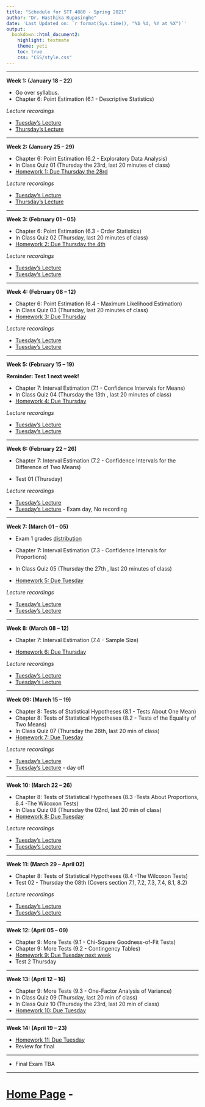 ```yaml
---
title: "Schedule for STT 4880 - Spring 2021"
author: "Dr. Hasthika Rupasinghe"
date: 'Last Updated on: `r format(Sys.time(), "%b %d, %Y at %X")`'
output: 
  bookdown::html_document2: 
    highlight: textmate
    theme: yeti
    toc: true
    css: "CSS/style.css"
---
```


***

**Week 1: (January 18 -- 22)**

* Go over syllabus.
* Chapter 6: Point Estimation (6.1 - Descriptive Statistics)

*Lecture recordings*

  * [Tuesday's Lecture](https://appstate.zoom.us/rec/share/S76r370t-xKnXB260_P2ckgNdqn3aTDxh-ZTezDG3PNXsGMJE1b8ReEd_rLNqMGH.qI6WSKuCtqbxRuU_) 
  * [Thursday's Lecture](https://appstate.zoom.us/rec/share/iL0Ok-VxS8vnJlRmOqxRqEn0yr9g0JWmBOAIXyCSf8d-gDhsTrIDLVaeGAe5sl9A._IJwTyhTGnKVQNzc)

***

**Week 2: (January 25 -- 29)** 

* Chapter 6: Point Estimation (6.2 - Exploratory Data Analysis)
* In Class Quiz 01 (Thursday the 23rd, last 20 minutes of class)
* [Homework 1: Due Thursday the 28rd](Homework.html)

*Lecture recordings*

  * [Tuesday's Lecture](https://appstate.zoom.us/rec/share/QxaJHcCo0ipfyaF-WxKFDDWVoNaDXsMsHsaWhB8OtVMJ3X0fnIZ0QJ7iMAzHCqR4.wgLTYWRU601w6B6L)
  * [Thursday's Lecture](https://appstate.zoom.us/rec/share/5Ws-zJtcnkYx6BUDMCnaI8nzf4bWVmlmRPBNsHUaEI9ATPCqdUWmtw8NMtQ68tl6.0BvWksJj82ZFaZHt)

***

**Week 3: (February 01 -- 05)**

* Chapter 6: Point Estimation (6.3 - Order Statistics)
* In Class Quiz 02 (Thursday, last 20 minutes of class)
* [Homework 2: Due Thursday the 4th](Homework.html)

*Lecture recordings*

  * [Tuesday's Lecture](https://appstate.zoom.us/rec/share/hpz54vKnbO9R9xVTXyz7ln13hUIfIZlPytt6bjMlW7iJx8mH-K9pysQY-2_sVxgf.ME1u6uleMaarDAcQ)
  * [Tuesday's Lecture](https://appstate.zoom.us/rec/share/2jYj0mk8mGuMYyg0V2_003iZ_1_eV44yZRK_LT695q9VQ9MHtgAQuL4N6HU-24Pf.EvoDGuIBfYSnENEn)

***

**Week 4: (February 08 -- 12)**

* Chapter 6: Point Estimation (6.4 - Maximum Likelihood Estimation)
* In Class Quiz 03 (Thursday, last 20 minutes of class)
* [Homework 3: Due Thursday](Homework.html)

*Lecture recordings*

  * [Tuesday's Lecture](https://appstate.zoom.us/rec/share/ldU5qozpfK_0NsVPpkPXNAEMnd7KUCTlNqwkRPVaFiGnxmHidAc0TFFLXD9cbfY2.r8Nqa-EWnudI-fVV)
  * [Tuesday's Lecture](https://appstate.zoom.us/rec/share/n4uXXqGzixYz9q6ooJTSjrVoNHEk-RAhP74e0nJ7zzTjG11D-IsifcnRkEI9nIgj.KwLmEFs900ZPfd0u)  

***

**Week 5: (February 15 -- 19)**

**Reminder: Test 1 next week!**

* Chapter 7: Interval Estimation (7.1 - Confidence Intervals for Means)
* In Class Quiz 04 (Thursday the 13th , last 20 minutes of class)
* [Homework 4: Due Thursday](Homework.html)

*Lecture recordings*

  * [Tuesday's Lecture](https://appstate.zoom.us/rec/share/SQ7vpQAlhqqpDLbaYNq2MNFQM6BEcWeYoBNqiHFwrfE-8oSYL3agUIGMX4PoULbj.D5_hrQEATdOHGfuZ)
  * [Tuesday's Lecture](https://appstate.zoom.us/rec/share/7COzCCYP3oycM6vBWzuiOlp-AcA9A6W48tRhodp5ley9WNnkiUpgVbh1njqDi8Nh.NGqspanJg4vgsIJj)  

***

**Week 6: (February 22 -- 26)**

* Chapter 7: Interval Estimation (7.2 - Confidence Intervals for the Difference
of Two Means)

* Test 01 (Thursday)

*Lecture recordings*

  * [Tuesday's Lecture](https://appstate.zoom.us/rec/share/BF8XciHSRDqqWjGxd3pPB6aU022HAljqMfh67z1X0hOiTsHBfbKsIBakyQAdkP1T.cc24BoaJvq_UfFUX)
  * [Tuesday's Lecture]()  - Exam day, No recording
  

***

**Week 7: (March 01 -- 05)**

* Exam 1 grades [distribution](GradesDensity.html)

* Chapter 7: Interval Estimation (7.3 - Confidence Intervals for Proportions) 
* In Class Quiz 05 (Thursday the 27th , last 20 minutes of class)
* [Homework 5: Due Tuesday](Homework.html)

*Lecture recordings*

  * [Tuesday's Lecture](https://appstate.zoom.us/rec/share/wYybOQ-ngg7ATdSYtnEavhLZZDVkg0PIehz0icj99ePaus1bKsA9A7-PfhYnE4-m.o6Adkole2lA68bat)
  * [Tuesday's Lecture](https://appstate.zoom.us/rec/share/y6rbeNfNnjZKUBSgk7xR_NljlyjXybdbG6vx348CRx7c02t7A32ZnasZJE1-V6p6.ydfnv6UZZBz3PZ1i)  

***

**Week 8: (March 08 -- 12)**

* Chapter 7: Interval Estimation (7.4 - Sample Size) 

* [Homework 6: Due Thursday](Homework.html)

*Lecture recordings*

  * [Tuesday's Lecture](https://appstate.zoom.us/rec/share/yPBBZ1Jj-WO9HUcAgLZnDcEbHW4z1gPBlvxqI-TvhOmO5-yjNyMtum-S-qiLL8UD.I2IoBWhz1gjE6zDp)
  * [Tuesday's Lecture](https://appstate.zoom.us/rec/share/eLdvqpTxcr0XpM8hYFFKbDnykYymS7Y7Xf67ncx5WSGX0kainwCd1N8KhlVQ_InK.4U5EcYZNHUg67F9H)  

***

**Week 09: (March 15 -- 19)**

* Chapter 8: Tests of Statistical Hypotheses (8.1 - Tests About One Mean) 
* Chapter 8: Tests of Statistical Hypotheses (8.2 - Tests of the Equality of Two Means)
* In Class Quiz 07 (Thursday the 26th, last 20 min of class)
* [Homework 7: Due Tuesday](Homework.html)

*Lecture recordings*

  * [Tuesday's Lecture](https://appstate.zoom.us/rec/share/HVHU3xh6Z10YjhZBJD1XHW9ozDjMLQjDBe12-8FOMgCApyB7ZwY-h-raR8intDKW.xtTIaGcJMNR54AG8)
  * [Tuesday's Lecture]()  - day off
  

***

**Week 10: (March 22 -- 26)**


* Chapter 8: Tests of Statistical Hypotheses (8.3 -Tests About Proportions, 8.4 -The Wilcoxon Tests)
* In Class Quiz 08 (Thursday the 02nd, last 20 min of class)
* [Homework 8: Due Tuesday](Homework.html)


*Lecture recordings*

  * [Tuesday's Lecture](https://appstate.zoom.us/rec/share/CFfXOatpmCasPBqReVk0HLnK7fLnVkdDer-hCIPqn9IDfUDkwdpCMI-a3Ssfmus.aL885svGsZJ5LcLx)
  * [Tuesday's Lecture](https://appstate.zoom.us/rec/share/I2L4L_QI3m_akDDqDj766mTKJr8R9HUHpPc4LRSBk2ALbOVlm6lEdpPouepR5RFd._7Su1wxVuzHC4sLE)

<!--
* [Lecture Video for Section 8.3](https://appstate.zoom.us/rec/share/6_5LdrvJrD5OUo2V9l_7B_J5R4_8T6a813QZ-PRcmUzQ9t-lZ7hlhrnJeGD3HdDM)
* [Lecture Video for Section 8.4 part 1](https://appstate.zoom.us/rec/share/vuJeAYHK8GRJWJHO9lz9a4IbN4LjX6a8hCMZr6Jbyxozp6vTAIhJZarWwHtb1S4C)
-->

***

**Week 11: (March 29 -- April 02)**

* Chapter 8: Tests of Statistical Hypotheses (8.4 -The Wilcoxon Tests)
* Test 02 - Thursday the 08th (Covers section 7.1, 7.2, 7.3, 7.4, 8.1, 8.2)

*Lecture recordings*

  * [Tuesday's Lecture](https://appstate.zoom.us/rec/share/8YJUEut_GEvvDxhQul_2NvR5abXtT9uEKQRa5DjLHneA6Gse7dntH5kkjGSbMpDT.lmZPg5TUdcJk65f5)
  * [Tuesday's Lecture](https://appstate.zoom.us/rec/share/ASHSoICYU_RgNR-pzXENcC9TNzTrrsMmfGROrPrNDRfQ04f07I9gdTnvjoeIj7Ld.I-qGABs_XgWcv9r7)

<!--
* [Lecture Video for Section 8.4 part 2](https://appstate.zoom.us/rec/share/6_dbDYHI8EZOfZXXq2_jdJAuE5u6eaa8gyAf_vEKzEzaCrejg65aUdT3sVYzJU1L)
-->


***

**Week 12: (April 05 -- 09)**

* Chapter 9: More Tests (9.1 - Chi-Square Goodness-of-Fit Tests)
* Chapter 9: More Tests (9.2 - Contingency Tables)
* [Homework 9: Due Tuesday next week](Homework.html)
* Test 2 Thursday


<!--
* [Lecture Video for Section 9.1 part 1](https://appstate.zoom.us/rec/share/2NwqEp7c21hIHa-X-Hv8XKwxJtTaT6a8hnRN-fcKnR0hYPPM2NXIdwd5FCrXZrKU?startTime=1586870629000)
* [Lecture Video for Section 9.1 part 2](https://appstate.zoom.us/rec/share/wt1nBLLN20hOWJWT8H3xVr8ZPr-6T6a81SYe-6dfz6rhw08qzoraXJVsZ2e670E?startTime=1587043562000)
-->


***

**Week 13: (April 12 -- 16)**

* Chapter 9: More Tests (9.3 - One-Factor Analysis of Variance)
* In Class Quiz 09 (Thursday, last 20 min of class)
* In Class Quiz 10 (Thursday the 23rd, last 20 min of class)
* [Homework 10: Due Tuesday](Homework.html)

<!--
* [Lecture Video for Section 9.2](https://appstate.zoom.us/rec/share/vcJLcpb8rmpIcLOX7W_NQZEwFbnMeaa8hyIe-PBZzEr_Owcp7anSxvvg6PT_yPnX?startTime=1587475449000)
* [Lecture Video for Section 9.3](https://appstate.zoom.us/rec/share/1e11dejvznxLeaPX5UzCRfcEId7eeaa803AeqfQExR1MxdZ9cbd1-KbxFXfcMmYQ?startTime=1587648209000)
-->

***

**Week 14: (April 19 -- 23)**

* [Homework 11: Due Tuesday](Homework.html)
* Review for final

<!--
* [Lecture Video for Section 9.3 part 2](https://appstate.zoom.us/rec/share/1ZROLZr39UpOepXT2UffY44xJoXPX6a82yRI-adZzUYMy1cSlI_2wLt7Cxp51s-e?startTime=1588080305000)
-->

***

* Final Exam TBA

***

# [Home Page](https://hasthika.github.io/STT4880SP2021/index.html) - 



